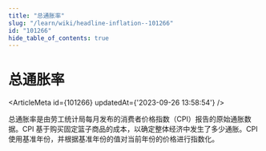 ```yaml
---
title: "总通胀率"
slug: "/learn/wiki/headline-inflation--101266"
id: "101266"
hide_table_of_contents: true
---
```



# 总通胀率

<ArticleMeta id={101266} updatedAt={'2023-09-26 13:58:54'} />
<div className='border-solid border-b border-t-0 my-4 border-[var(--ifm-color-gray-300)]' />

总通胀率是由劳工统计局每月发布的消费者价格指数（CPI）报告的原始通胀数据。CPI 基于购买固定篮子商品的成本，以确定整体经济中发生了多少通胀。CPI 使用基准年份，并根据基准年份的值对当前年份的价格进行指数化。
